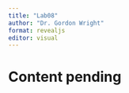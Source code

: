 ```yaml
---
title: "Lab08"
author: "Dr. Gordon Wright"
format: revealjs
editor: visual
---
```


# Content pending
